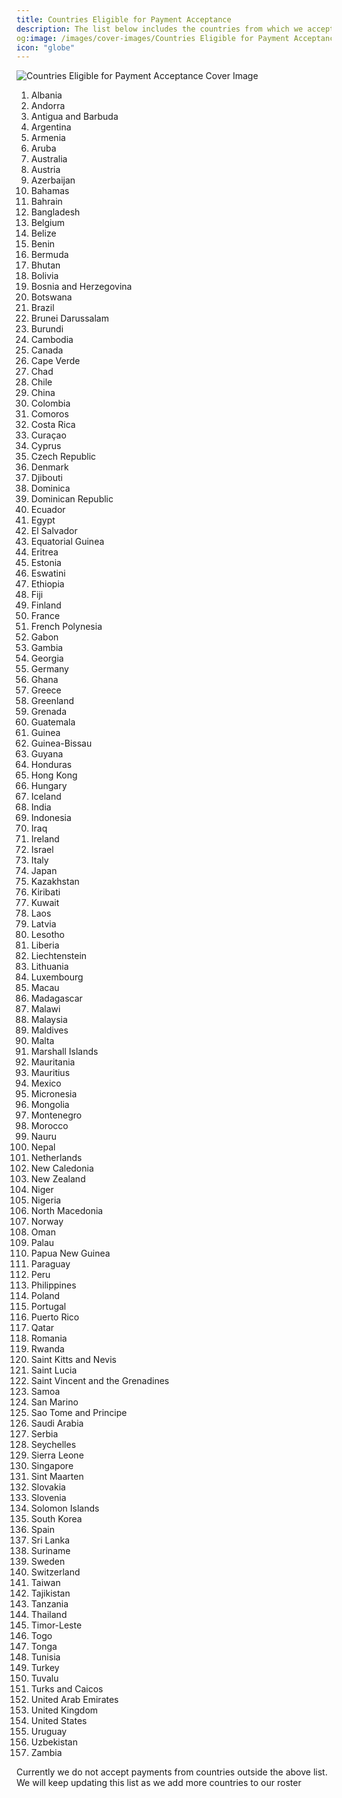 ```yaml
---
title: Countries Eligible for Payment Acceptance
description: The list below includes the countries from which we accept payments for our SaaS and digital products.
og:image: /images/cover-images/Countries Eligible for Payment Acceptance.webp
icon: "globe"
---
```

<Frame>
    <img src="/images/cover-images/Countries Eligible.webp" alt="Countries Eligible for Payment Acceptance Cover Image"/>
</Frame>

1. Albania
2. Andorra
3. Antigua and Barbuda
4. Argentina
5. Armenia
6. Aruba
7. Australia
8. Austria
9. Azerbaijan
10. Bahamas
11. Bahrain
12. Bangladesh
13. Belgium
14. Belize
15. Benin
16. Bermuda
17. Bhutan
18. Bolivia
19. Bosnia and Herzegovina
20. Botswana
21. Brazil
22. Brunei Darussalam
23. Burundi
24. Cambodia
25. Canada
26. Cape Verde
27. Chad
28. Chile
29. China
30. Colombia
31. Comoros
32. Costa Rica
33. Curaçao
34. Cyprus
35. Czech Republic
36. Denmark
37. Djibouti
38. Dominica
39. Dominican Republic
40. Ecuador
41. Egypt
42. El Salvador
43. Equatorial Guinea
44. Eritrea
45. Estonia
46. Eswatini
47. Ethiopia
48. Fiji
49. Finland
50. France
51. French Polynesia
52. Gabon
53. Gambia
54. Georgia
55. Germany
56. Ghana
57. Greece
58. Greenland
59. Grenada
60. Guatemala
61. Guinea
62. Guinea-Bissau
63. Guyana
64. Honduras
65. Hong Kong
66. Hungary
67. Iceland
68. India
69. Indonesia
70. Iraq
71. Ireland
72. Israel
73. Italy
74. Japan
75. Kazakhstan
76. Kiribati
77. Kuwait
78. Laos
79. Latvia
80. Lesotho
81. Liberia
82. Liechtenstein
83. Lithuania
84. Luxembourg
85. Macau
86. Madagascar
87. Malawi
88. Malaysia
89. Maldives
90. Malta
91. Marshall Islands
92. Mauritania
93. Mauritius
94. Mexico
95. Micronesia
96. Mongolia
97. Montenegro
98. Morocco
99. Nauru
100. Nepal
101. Netherlands
102. New Caledonia
103. New Zealand
104. Niger
105. Nigeria
106. North Macedonia
107. Norway
108. Oman
109. Palau
110. Papua New Guinea
111. Paraguay
112. Peru
113. Philippines
114. Poland
115. Portugal
116. Puerto Rico
117. Qatar
118. Romania
119. Rwanda
120. Saint Kitts and Nevis
121. Saint Lucia
122. Saint Vincent and the Grenadines
123. Samoa
124. San Marino
125. Sao Tome and Principe
126. Saudi Arabia
127. Serbia
128. Seychelles
129. Sierra Leone
130. Singapore
131. Sint Maarten
132. Slovakia
133. Slovenia
134. Solomon Islands
135. South Korea
136. Spain
137. Sri Lanka
138. Suriname
139. Sweden
140. Switzerland
141. Taiwan
142. Tajikistan
143. Tanzania
144. Thailand
145. Timor-Leste
146. Togo
147. Tonga
148. Tunisia
149. Turkey
150. Tuvalu
151. Turks and Caicos
152. United Arab Emirates
153. United Kingdom
154. United States
155. Uruguay
156. Uzbekistan
157. Zambia

Currently we do not accept payments from countries outside the above list. We will keep updating this list as we add more countries to our roster